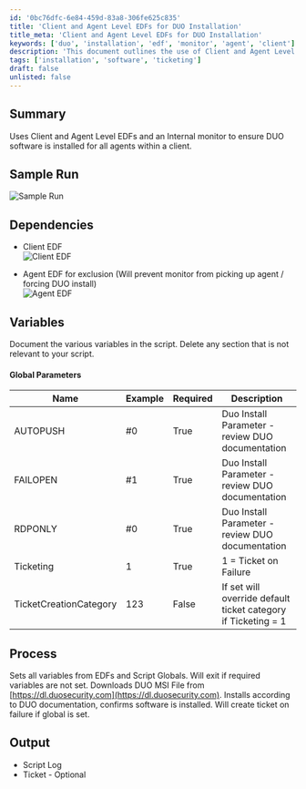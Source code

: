 ```yaml
---
id: '0bc76dfc-6e84-459d-83a8-306fe625c835'
title: 'Client and Agent Level EDFs for DUO Installation'
title_meta: 'Client and Agent Level EDFs for DUO Installation'
keywords: ['duo', 'installation', 'edf', 'monitor', 'agent', 'client']
description: 'This document outlines the use of Client and Agent Level EDFs along with an internal monitor to ensure that DUO software is installed for all agents within a client. It includes sample runs, dependencies, global parameters, and the process for installation.'
tags: ['installation', 'software', 'ticketing']
draft: false
unlisted: false
---
```

## Summary

Uses Client and Agent Level EDFs and an Internal monitor to ensure DUO software is installed for all agents within a client.

## Sample Run

![Sample Run](../../../static/img/DUO---Install-MFA-Authentication-For-Windows-EDFs/image_1.png)

## Dependencies

- Client EDF  
![Client EDF](../../../static/img/DUO---Install-MFA-Authentication-For-Windows-EDFs/image_2.png)

- Agent EDF for exclusion (Will prevent monitor from picking up agent / forcing DUO install)  
![Agent EDF](../../../static/img/DUO---Install-MFA-Authentication-For-Windows-EDFs/image_3.png)

## Variables

Document the various variables in the script. Delete any section that is not relevant to your script.

#### Global Parameters

| Name                     | Example | Required | Description                                                      |
|--------------------------|---------|----------|------------------------------------------------------------------|
| AUTOPUSH                 | #0      | True     | Duo Install Parameter - review DUO documentation                 |
| FAILOPEN                 | #1      | True     | Duo Install Parameter - review DUO documentation                 |
| RDPONLY                  | #0      | True     | Duo Install Parameter - review DUO documentation                 |
| Ticketing                | 1       | True     | 1 = Ticket on Failure                                            |
| TicketCreationCategory    | 123     | False    | If set will override default ticket category if Ticketing = 1   |

## Process

Sets all variables from EDFs and Script Globals. Will exit if required variables are not set. Downloads DUO MSI File from [https://dl.duosecurity.com](https://dl.duosecurity.com). Installs according to DUO documentation, confirms software is installed. Will create ticket on failure if global is set.

## Output

- Script Log
- Ticket - Optional












